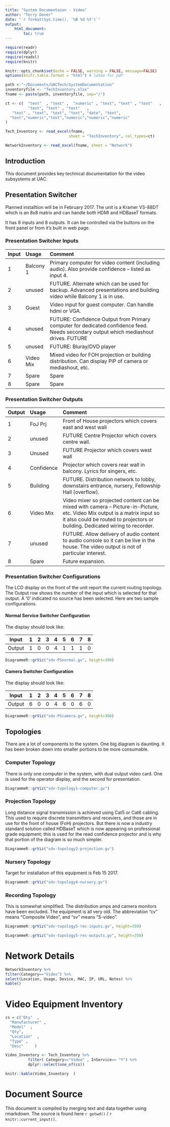 ```yaml
---
title: "System Documentaion - Video"
author: "Terry Doner"
date: "`r format(Sys.time(), '%B %d %Y')`"
output: 
    html_document:
        toc: true
---
```


```r
require(readr)
require(dplyr)
require(readxl)
require(knitr)
```

```r
knitr::opts_chunk$set(echo = FALSE, warning = FALSE, message=FALSE)
options(knitr.table.format = "html") # latex for pdf 
```

```r
path <-"~/Documents/UACTech/SystemDocumentation"
inventoryfile <- "TechInventory.xlsx"
fname <- paste(path, inventoryfile, sep="/")

ct <- c(  "text"  , "text" ,  "numeric" , "text", "text" , "text"   , 
          "text", "text" , "text"   , 
   "text" , "text", "text", "text", "date", "text",    
  "text","numeric","text","numeric","numeric","numeric"     
)

Tech_Inventory <- read_excel(fname, 
                            sheet = "TechInventory", col_types=ct)

NetworkInventory <- read_excel(fname, sheet = "Network")

```

## Introduction
This document provides key technical documentation for the video subsystems at UAC.

## Presentation Switcher
Planned installtion will be in February 2017. The unit is a Kramer VS-88DT which is an 8x8 matrix and can handle both HDMI and HDBaseT formats.

It has 8 inputs and 8 outputs. It can be controlled via the buttons on the front panel or from it's built in web page.

### Presentation Switcher Inputs
| Input | Usage     | Comment | 
|:-|:-|:---------------------------------| 
| 1     | Balcony 1 | Primary computer for video content (including audio). Also provide confidence – listed as input 4. |  
| 2 | unused | FUTURE. Alternate which can be used for backup. Advanced presentations and building video while Balcony 1 is in use. | 
| 3 | Guest  | Video input for guest computer. Can handle hdmi or VGA. |
| 4 | unused | FUTURE: Confidence Output from Primary computer for dedicated confidence feed. Needs secondary output which mediashout drives. FUTURE |
| 5 | unused | FUTURE: Bluray/DVD player  |
| 6 | Video Mix | Mixed video for FOH projection or building distribution. Can display PiP of camera or mediashout, etc. |
| 7 | Spare | Spare |
| 8 | Spare | Spare |

### Presentation Switcher Outputs
| Output | Usage     | Comment | 
|:--|:--|:--------------------| 
| 1 | FoJ Prj| Front of House projectors which covers east and west wall |
| 2 | unused| FUTURE Centre Projector which covers centre wall.|
| 3 | Unused | FUTURE Projector which covers west wall |
| 4 | Confidence | Projector which covers rear wall in balcony. Lyrics for singers, etc. | 
| 5 | Building | FUTURE. Distribution network to lobby, downstairs entrance, nursery, Fellowship Hall (overflow). |
| 6 | Video Mix | Video mixer so projected content can be mixed with camera – Picture-in-Picture, etc. Video Mix output is a matrix input so it also could be routed to projectors or building. Dedicated wiring to recorder.|
| 7 | unused | FUTURE. Allow delivery of audio content to audio console so it can be live in the house. The video output is not of particular interest.|
| 8 | Spare | Future expansion.|

### Presentation Switcher Configurations
The LCD display on the front of the unit report the current routing topology. The Output row shows the number of the input which is selected for that output. A '0' indicated no source has been selected. Here are two sample configurations.  

#### Normal Service Switcher Configuration 
The display should look like:

|Input |1|2|3|4|5|6|7|8|
|-|:-:|:-:|:-:|:-:|:-:|:-:|:-:|:-:|
|Output|1|0|0|4|1|1|1|0|

```r
DiagrammeR::grViz("sdv-PSnormal.gv", height=300)
```

#### Camera Switcher Configuration  
The display should look like:

|Input |1|2|3|4|5|6|7|8|
|-|:-:|:-:|:-:|:-:|:-:|:-:|:-:|:-:|
|Output|6|0|0|4|6|0|6|0|

```r
DiagrammeR::grViz("sdv-PScamera.gv", height=300)
```

## Topologies
There are a lot of components to the system. One big diagram is daunting. It has been broken down into smaller portions to be more consumable. 

### Computer Topology
There is only one computer in the system, with dual output video card. One is used for the operator display, and the second for presentation. 
```r
DiagrammeR::grViz("sdv-topology1-computer.gv")
```

### Projection Topology
Long distance signal transmission is achieved using Cat5 or Cat6 cabling. This used to require discrete transmitters and receviers, and those are in use for the front of house (FoH) projectors. But there is now a industry standard solution called HDBaseT which is now appearing on professional grade equipment; this is used for the read confidence projector and is why that portion of the diagram is so much simpler.
```r
DiagrammeR::grViz("sdv-topology2-projection.gv")
```

### Nursery Topology
Target for installation of this equipment is Feb 15 2017.
```r
DiagrammeR::grViz("sdv-topology4-nursery.gv")
```

### Recording Topology
This is somewhat simplified. The distribution amps and camera monitors have been excluded.
The equipment is all very old. The abbreviation "cv" means "Composite Video", and "sv" means "S-video".
```r
DiagrammeR::grViz("sdv-topology5-rec-inputs.gv", height=350)
```

```r
DiagrammeR::grViz("sdv-topology5-rec-outputs.gv", height=350)
```

# Network Details

```r
NetworkInventory %>% 
filter(Category=="Video") %>% 
select(Location, Usage, Device, MAC, IP, URL, Notes) %>%
kable() 
```

# Video Equipment Inventory

```r

cs = c("Qty"  ,
  "Manufacturer" ,
  "Model"  , 
  "Qty",
  "Location"  ,
  "Type" ,
  "Desc"     )

Video_Inventory <- Tech_Inventory %>%  
          filter( Category=="Video" , InService== "Y") %>%  
          dplyr::select(one_of(cs))   

knitr::kable(Video_Inventory  )  
```

# Document Source
This document is compiled by merging text and data together using rmarkdown. The source is found here `r getwd()` / `r knitr::current_input()`.
